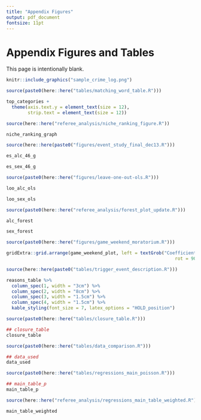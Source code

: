 ```yaml
---
title: "Appendix Figures"
output: pdf_document
fontsize: 11pt
---
```


<!-- ```{r, include=FALSE} -->
<!-- knitr::opts_chunk$set(echo = F, message = F, warning = F) -->
<!-- knitr::opts_knit$set(root.dir = rprojroot::find_rstudio_root_file()) -->
<!-- ``` -->

\FloatBarrier
# Appendix Figures and Tables \label{section:appendixf}
This page is intentionally blank.

```{=latex}
\begin{figure}[t]
```
```r
knitr::include_graphics("sample_crime_log.png")
```
```{=latex}
\caption{An Example of a Daily Crime Log \label{crime_log}}
\textit{Note:} The main analysis uses data from 37 universities' Daily Crime Logs - each unique in their own respect. All Daily Crime Logs had to be requested from each university and harmonized using pattern matching.
\end{figure}
```

```r
source(paste0(here::here("tables/matching_word_table.R")))
```

```{=latex}
\begin{landscape}
\begin{figure}[t]
```
```r
top_categories +
  theme(axis.text.y = element_text(size = 12),
        strip.text = element_text(size = 12))
```
```{=latex}
\caption{Top 15 Most Frequent Offense Matches\label{top_categories}}
\footnotesize{\textit{Note:} The top 15 most frequent offense matches represent the 15 most frequent incidents after the pattern matching exercise. The x-axis represents the fraction of the total number of offenses in each category.}
\end{figure}
\end{landscape}

```

```r
source(here::here("referee_analysis/niche_ranking_figure.R"))
```
```{=latex}
\begin{figure}[t]
```
```r
niche_ranking_graph
```
```{=latex}
\caption{Greek-life Rankings of Universities Included in the Sample \label{niche_ranking_graph}}
\textit{Note:} Greek-life rankings are based on Niche.com's 2023 list of Best Greek Life Colleges in America. Rankings are based on survey responses from Niche.com users on the quality of Greek Life at their school. The dashed red line represents the median ranking of the 37 universities in the sample. Three-hundred universities are ranked in the list. Of the universities in the sample, 14 of the 37 universities (38\%) are ranked in the top 50, while only 5 of 37 (13\%) are not ranked. 
\end{figure}
```


```r
source(here::here(paste0("figures/event_study_final_dec13.R")))
```


```{=latex}
\begin{figure}[t]
```
```r
es_alc_46_g
```
```{=latex}
\caption{Event Study for Alcohol Offenses \label{es_alc_46_g}}
\textit{Note:} The shaded area point estimate represents an entire moratorium period for each university. Hence, the shaded area point estimate has varying amounts of days within based on the university. For instance, Arkansas State University had a 39 day moratorium and therefore their shaded area point estimate would be identified by the 39 moratorium days. Point estimates not within the shaded region are 46 day periods. Number of days within a period was chosen to give approximately two median-length (46 days) moratorium on each side of the shaded area. All periods are normalized by the 46-day period before the moratorium. Alcohol offenses are defined as alcohol offenses per-25000 enrolled students. Controls include holiday, spring semester, day of the week, football game-days, and university by academic year. Standard errors clustered by university. All errorbars represent 95\% confidence intervals.
\end{figure}
```



```{=latex}
\begin{figure}[t]
```
```r
es_sex_46_g
```
```{=latex}
\caption{Event Study for Sexual Assault Offenses \label{es_sex_46_g}}
\textit{Note:} The shaded area point estimate represents an entire moratorium period for each university. Hence, the shaded area point estimate has varying amounts of days within based on the university. For instance, Arkansas State University had a 39 day moratorium and therefore their shaded area point estimate would be identified by the 39 moratorium days. Point estimates not within the shaded region are 46 day periods. Number of days within a period was chosen to give approximately two median-length (46 days) moratorium on each side of the shaded area. All periods are normalized by the 46-day period before the moratorium. Sexual assault offenses are defined as sexual assault offenses per-25000 enrolled students. Controls include holiday, spring semester, day of the week, football game-days, and university by academic year. Standard errors clustered by university. All errorbars represent 95\% confidence intervals.
\end{figure}
```


```r
source(paste0(here::here("figures/leave-one-out-ols.R")))
```



```{=latex}
\begin{figure}[t]
```
```r
loo_alc_ols
```
```{=latex}
\caption{Leave-one-out OLS Regressions of Alcohol Offenses \label{loo_alc_ols}}
\textit{Note:} Each blue point represents the preferred specification (2) from Table \ref{main_table}. Each black point represents specification (2) from Table \ref{main_table} with one university omitted from the sample. Offenses are per-25000 enrolled students. Errorbars represent 95\% confidence intervals. Weekends includes only Friday, Saturday, Sunday, while weekdays includes Monday through Thursday.
\end{figure}
```


```{=latex}
\begin{figure}[t]
```
```r
loo_sex_ols
```
```{=latex}
\caption{Leave-one-out OLS Regressions of Sexual Assaults \label{loo_sex_ols}}
\textit{Note:} Each blue point represents the preferred specification (2) from Table \ref{main_table}. Each black point represents specification (2) from Table \ref{main_table} with one university omitted from the sample. Offenses are per-25000 enrolled students. Errorbars represent 95\% confidence intervals. Weekends includes only Friday, Saturday, Sunday, while weekdays includes Monday through Thursday.
\end{figure}
```

```r
source(paste0(here::here("referee_analysis/forest_plot_update.R")))
```

```{=latex}
\begin{figure}[t]
```

```r
alc_forest
```

```{=latex}
\caption{Robustness Across Samples (Alcohol Offenses) \label{alc_forest}}
\textit{Note:} This graph depicts the coefficient estimates and 95\% confidence intervals for different subsets of the sample. The y-axis on the left is the sample selection used, while the y-axis on the right is the point estimate. All estimates use the preferred specification from Table \ref{main_table} Column 2, and all outcomes are in terms of per-25000 enrolled students. Standard errors are clustered at the university level. Panel A uses the main sample as shown in the main results, while Panel B uses the main sample in addition to 14 never-treated schools (see Section \ref{section:mainresults} for more details). Panel C analyzes 15 universities which undergo a fraternity death, but do not undergo a moratorium. A 64-day binary treatment period is given to each of these universities, beginning on the date of the death. Panel D extends the analysis in Panel C by adding in the 15 never-treated universities as controls, analogous to Panel B in reference to Panel A. See Section \ref{section:trigger} for more details.
\end{figure}
```




```{=latex}
\begin{figure}[t]
```

```r
sex_forest
```

```{=latex}
\caption{Robustness Across Samples (Sexual Assaults) \label{sex_forest}}
\textit{Note:} This graph depicts the coefficient estimates and 95\% confidence intervals for different subsets of the sample. The y-axis on the left is the sample selection used, while the y-axis on the right is the point estimate. All estimates use the preferred specification from Table \ref{main_table} Column 2, and all outcomes are in terms of per-25000 enrolled students. Standard errors are clustered at the university level. Panel A uses the main sample as shown in the main results, while Panel B uses the main sample in addition to 14 never-treated schools (see Section \ref{section:mainresults} for more details). Panel C analyzes 15 universities which undergo a fraternity death, but do not undergo a moratorium. A 64-day binary treatment period is given to each of these universities, beginning on the date of the death. Panel D extends the analysis in Panel C by adding in the 15 never-treated universities as controls, analogous to Panel B in reference to Panel A. See Section \ref{section:trigger} for more details.
\end{figure}
```

```r
source(paste0(here::here("figures/game_weekend_moratorium.R")))
```


```{=latex}
\begin{figure}[t]
```
```r

gridExtra::grid.arrange(game_weekend_plot, left = textGrob("Coefficient Estimate and 95% Confidence Interval",
                                                               rot = 90), bottom = textGrob(""))
```
```{=latex}
\caption{The Effect of Football Game-day Weekends and Football Game-day Weekends + Moratoriums \label{game_weekend_plot}}
\textit{Note:} Game weekends include all football games occurring in the sample period. 34 of the 37 universities have football teams and corresponding game days. The y-axis represents coefficient estimates. Errorbars represent 95\% confidence intervals. Each panel is split into two effects: the first effect being the effect of only football game-day weekends on the outcome per-25000 enrolled students, and the second being the effect of a football game-day weekend that occurs within a moratorium. A game-day weekend is defined as a weekend in which a football game occurs. For example, if a game occurs on a Friday, then Saturday and Sunday will be included in the game weekend. Note that weekends are defined as Friday/Saturday/Sunday. "All Game Weekends" includes both home and away games. The effects of game-day weekends + moratorium is identified by 245 football game days that coincide with moratoriums. Controls include holiday, spring semester, day of the week, and university by academic year. Standard errors are clustered by university.
\end{figure}
```

```r
source(here::here(paste0("tables/trigger_event_description.R")))
```

```r
reasons_table %>%
  column_spec(1, width = "3cm") %>%
  column_spec(2, width = "8cm") %>%
  column_spec(3, width = "1.5cm") %>%
  column_spec(4, width = "1.5cm") %>%
  kable_styling(font_size = 7, latex_options = "HOLD_position")
```



```r
source(paste0(here::here("tables/closure_table.R")))
```


```r
## closure_table
closure_table 
```

```r
source(paste0(here::here("tables/data_comparison.R")))
```


```r
## data_used
data_used
```

```r
source(paste0(here::here("tables/regressions_main_poisson.R")))
```

```r
## main_table_p
main_table_p 
```


```r
source(here::here("referee_analysis/regressions_main_table_weighted.R"))
```
```r
main_table_weighted
```

